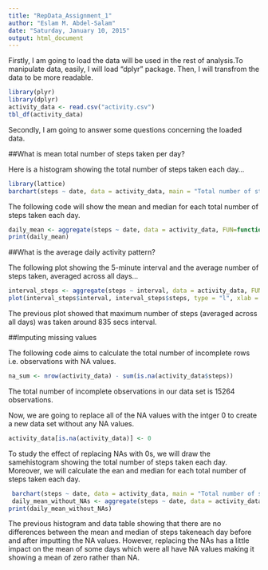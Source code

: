 ```yaml
---
title: "RepData_Assignment_1"
author: "Eslam M. Abdel-Salam"
date: "Saturday, January 10, 2015"
output: html_document
---
```


Firstly, I am going to load the data will be used in the rest of analysis.To manipulate data, easily, I will load "dplyr" package. Then, I will transfrom the data to be more readable.

```r
library(plyr)
library(dplyr)
activity_data <- read.csv("activity.csv")
tbl_df(activity_data)
```

Secondly, I am going to answer some questions concerning the loaded data.

##What is mean total number of steps taken per day?

Here is a histogram showing the total number of steps taken each day...
```r
library(lattice)
barchart(steps ~ date, data = activity_data, main = "Total number of steps taken each day", ylab = "Steps", xlab = "Days", col = "green", scale=list(x=list(rot=45)))
```

The following code will show the mean and median for each total number of steps taken each day.
```r
daily_mean <- aggregate(steps ~ date, data = activity_data, FUN=function(activity_data) c(mean = mean(activity_data, na.rm = TRUE), median = median(activity_data, na.rm = TRUE)))
print(daily_mean)
```

##What is the average daily activity pattern?

The following plot showing the 5-minute interval and the average number of steps taken, averaged across all days...
```r
interval_steps <- aggregate(steps ~ interval, data = activity_data, FUN=function(activity_data) mean = mean(activity_data, na.rm = TRUE))
plot(interval_steps$interval, interval_steps$steps, type = "l", xlab = "Interval (Secs)", ylab = "Steps", main = "Average number of steps taken daily each 5 seconds daily", col = "blue")
```

The previous plot showed that maximum number of steps (averaged across all days) was taken around 835 secs interval.

##Imputing missing values

The following code aims to calculate the total number of incomplete rows i.e. observations with NA values.
```r
na_sum <- nrow(activity_data) - sum(is.na(activity_data$steps))
```
The total number of incomplete observations in our data set is 15264 observations.

Now, we are going to replace all of the NA values with the intger 0 to create a new data set without any NA values.
```r
activity_data[is.na(activity_data)] <- 0
```

To study the effect of replacing NAs with 0s, we will draw the samehistogram showing the total number of steps taken each day. Moreover, we will calculate the ean and median for each total number of steps taken each day.
```r
 barchart(steps ~ date, data = activity_data, main = "Total number of steps taken each day", ylab = "Steps", xlab = "Days", col = "green", scale=list(x=list(rot=45)))
 daily_mean_without_NAs <- aggregate(steps ~ date, data = activity_data, FUN=function(activity_data) c(mean = mean(activity_data, na.rm = TRUE), median = median(activity_data, na.rm = TRUE)))
print(daily_mean_without_NAs)
```

The previous histogram and data table showing that there are no differences between the mean and median of steps takeneach day before and after imputting the NA values. However, replacing the NAs has a little impact on the mean of some days which were all have NA values making it showing a mean of zero rather than NA.